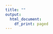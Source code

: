 ```yaml
---
title: ""
output:
  html_document:
    df_print: paged
---
```


<div id="__enzuzo-root"></div><script id="__enzuzo-root-script" src="https://app.enzuzo.com/__enzuzo-privacy-app.js?mode=privacy&apiHost=https://app.enzuzo.com&buttonStyle=%0A%7B%0A%20%20%22buttonWidget%22%3A%20%7B%0A%20%20%20%20%22backgroundColor%22%3A%20%22%23ffffff%22%2C%0A%20%20%20%20%22color%22%3A%20%22%23000000%22%2C%0A%20%20%20%20%22%26%3Ahover%22%3A%20%7B%0A%20%20%20%20%20%20%22backgroundColor%22%3A%20%22%23a4a4a4%22%2C%0A%20%20%20%20%20%20%22color%22%3A%20%22%23000000%22%0A%20%20%20%20%7D%0A%20%20%7D%0A%7D%0A&qt=1657751196003&referral=eyJhbGciOiJIUzI1NiIsInR5cCI6IkpXVCJ9.eyJDdXN0b21lcklEIjoxMTc5NSwiQ3VzdG9tZXJOYW1lIjoiY3VzdC1WY0hXdjZxZyIsIkN1c3RvbWVyTG9nb1VSTCI6IiIsIlJvbGVzIjpbInJlZmVycmFsIl0sIlByb2R1Y3QiOiJlbnRlcnByaXNlIiwiaXNzIjoiRW56dXpvIEluYy4iLCJuYmYiOjE2NTc3NTExOTV9.1F9LY0bjsFPByRmhfSMywUrPw5a7tnzcBpK6NdnE6y4"></script>